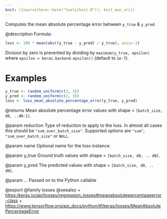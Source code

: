 ```yaml
---
knit: ({source(here::here("tools/knit.R")); knit_man_src})
---
```

Computes the mean absolute percentage error between `y_true` & `y_pred`.

@description
Formula:

```r
loss <- 100 * mean(abs((y_true - y_pred) / y_true), axis=-1)
```

Division by zero is prevented by dividing by `maximum(y_true, epsilon)`
where `epsilon = keras.backend.epsilon()`
(default to `1e-7`).

# Examples
```r
y_true <- random_uniform(c(2, 3))
y_pred <- random_uniform(c(2, 3))
loss <- loss_mean_absolute_percentage_error(y_true, y_pred)
```

@returns
Mean absolute percentage error values with shape = `[batch_size, d0, ..dN-1]`.

@param reduction
Type of reduction to apply to the loss. In almost all cases
this should be `"sum_over_batch_size"`.
Supported options are `"sum"`, `"sum_over_batch_size"` or `NULL`.

@param name
Optional name for the loss instance.

@param y_true
Ground truth values with shape = `[batch_size, d0, .. dN]`.

@param y_pred
The predicted values with shape = `[batch_size, d0, .. dN]`.

@param ...
Passed on to the Python callable

@export
@family losses
@seealso
+ <https:/keras.io/api/losses/regression_losses#meanabsolutepercentageerror-class>
+ <https://www.tensorflow.org/api_docs/python/tf/keras/losses/MeanAbsolutePercentageError>

